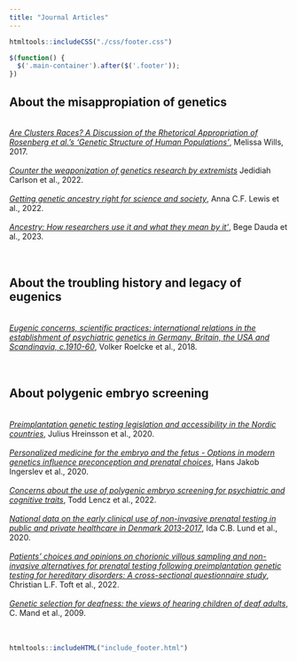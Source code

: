 ```yaml
---
title: "Journal Articles"
---
```


```r
htmltools::includeCSS("./css/footer.css")
```

```js
$(function() {
  $('.main-container').after($('.footer'));
})
```

## About the misappropiation of genetics 
<br>
<a href="http://dx.doi.org/10.3998/ptb.6959004.0009.012" target="_blank" rel="noopener noreferrer" title="Are Clusters Races?">_Are Clusters Races? A Discussion of the Rhetorical Appropriation of Rosenberg et al.'s 'Genetic Structure of Human Populations'_</a>, Melissa Wills, 2017.
<br><br>
<a href="https://www.nature.com/articles/d41586-022-03252-z" target="_blank" rel="noopener noreferrer" title="Counter the weaponization of genetics research by extremists">_Counter the weaponization of genetics research by extremists_</a> Jedidiah Carlson et al., 2022.
<br><br>
<a href="https://doi.org/10.1126/science.abm7530" target="_blank" rel="noopener noreferrer" title="Getting genetic ancestry right for science and society">_Getting genetic ancestry right for science and society_</a>, Anna C.F. Lewis et al., 2022.
<br><br>
<a href="https://doi.org/10.3389/fgene.2023.1044555" target="_blank" rel="noopener noreferrer" title="Ancestry: How researchers use it and what they mean by it">_Ancestry: How researchers use it and what they mean by it'_</a>, Bege Dauda et al., 2023.
<br><br><br>

## About the troubling history and legacy of eugenics 
<br>
<a href="https://doi.org/10.1177/0957154X18808666" target="_blank" rel="noopener noreferrer" title="Eugenic concerns, scientific practices?">_Eugenic concerns, scientific practices: international relations in the establishment of psychiatric genetics in Germany, Britain, the USA and Scandinavia, c.1910-60_</a>, Volker Roelcke et al., 2018.
<br><br><br>

## About polygenic embryo screening 
<br>
<a href="https://doi.org/10.1111/aogs.13831" target="_blank" rel="noopener noreferrer" title="Preimplantation genetic testing legislation and accessibility in the Nordic countries">_Preimplantation genetic testing legislation and accessibility in the Nordic countries_</a>, Julius Hreinsson et al., 2020.
<br><br>
<a href="https://doi.org/10.1111/aogs.13882" target="_blank" rel="noopener noreferrer" title="Personalized medicine for the embryo and the fetus - Options in modern genetics influence preconception and prenatal choices">_Personalized medicine for the embryo and the fetus - Options in modern genetics influence preconception and prenatal choices_</a>, Hans Jakob Ingerslev et al., 2020.
<br><br>
<a href="https://doi.org/10.1016/s2215-0366(22)00157-2" target="_blank" rel="noopener noreferrer" title="Concerns about the use of polygenic embryo screening for psychiatric and cognitive traits">_Concerns about the use of polygenic embryo screening for psychiatric and cognitive traits_</a>, Todd Lencz et al., 2022.
<br><br>
<a href="https://doi.org/10.1111/aogs.14052" target="_blank" rel="noopener noreferrer" title="National data on the early clinical use of non-invasive prenatal testing in public and private healthcare in Denmark 2013-2017">_National data on the early clinical use of non-invasive prenatal testing in public and private healthcare in Denmark 2013-2017_</a>, Ida C.B. Lund et al., 2020.
<br><br>
<a href="https://doi.org/10.1002/pd.6088" target="_blank" rel="noopener noreferrer" title="Patients' choices and opinions on chorionic villous sampling and non-invasive alternatives for prenatal testing following preimplantation genetic testing for hereditary disorders: A cross-sectional questionnaire study">_Patients' choices and opinions on chorionic villous sampling and non-invasive alternatives for prenatal testing following preimplantation genetic testing for hereditary disorders: A cross-sectional questionnaire study_</a>, Christian L.F. Toft et al., 2022.
<br><br>
<a href="https://www.jstor.org/stable/20696690" target="_blank" rel="noopener noreferrer" title="Genetic selection for deafness: the views of hearing children of deaf adults">_Genetic selection for deafness: the views of hearing children of deaf adults_</a>, C. Mand et al., 2009. 
<br><br><br>

```r
htmltools::includeHTML("include_footer.html")
```
